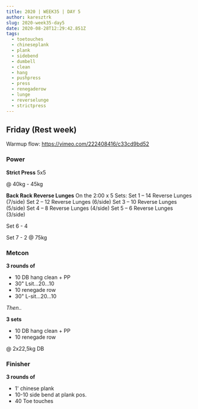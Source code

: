 ```yaml
---
title: 2020 | WEEK35 | DAY 5
author: karesztrk
slug: 2020-week35-day5
date: 2020-08-28T12:29:42.851Z
tags:
  - toetouches
  - chineseplank
  - plank
  - sidebend
  - dumbell
  - clean
  - hang
  - pushpress
  - press
  - renegaderow
  - lunge
  - reverselunge
  - strictpress
---
```


## Friday (Rest week)

Warmup flow: <https://vimeo.com/222408416/c33cd9bd52>

### Power

**Strict Press** 5x5

@ 40kg - 45kg

**Back Rack Reverse Lunges**
On the 2:00 x 5 Sets:
Set 1 – 14 Reverse Lunges (7/side)
Set 2 – 12 Reverse Lunges (6/side)
Set 3 – 10 Reverse Lunges (5/side)
Set 4 – 8 Reverse Lunges (4/side)
Set 5 – 6 Reverse Lunges (3/side)

Set 6 - 4

Set 7 - 2 @ 75kg

### Metcon

**3 rounds of**

- 10 DB hang clean + PP
- 30" Lsit...20...10
- 10 renegade row
- 30" L-sit...20...10

_Then.._

**3 sets**

- 10 DB hang clean + PP
- 10 renegade row

@ 2x22,5kg DB

### Finisher

**3 rounds of**

- 1' chinese plank
- 10-10 side bend at plank pos.
- 40 Toe touches
